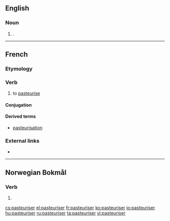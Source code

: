 ==English==

===Noun===
{{en-noun}}

# {{lb|en|British spelling}} {{alternative form of|pasteurizer|lang=en}}.

----

==French==

===Etymology===
{{suffix|pasteur|iser|lang=fr}}

===Verb===
{{fr-verb}}

# to [[pasteurise]]

====Conjugation====
{{fr-conj-auto}}

====Derived terms====
* [[pasteurisation]]

===External links===
* {{R:TLFi}}

----
==Norwegian Bokmål==

===Verb===
{{nb-verb-form}}

# {{imperative of|pasteurisere|lang=nb}}

[[cs:pasteuriser]]
[[el:pasteuriser]]
[[fr:pasteuriser]]
[[ko:pasteuriser]]
[[io:pasteuriser]]
[[hu:pasteuriser]]
[[ru:pasteuriser]]
[[ta:pasteuriser]]
[[vi:pasteuriser]]